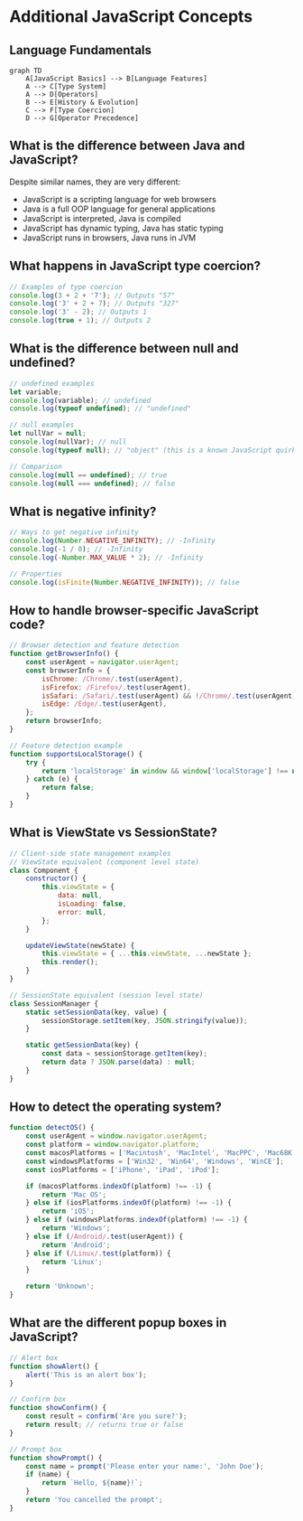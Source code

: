 # Additional JavaScript Concepts

## Language Fundamentals

```mermaid
graph TD
    A[JavaScript Basics] --> B[Language Features]
    A --> C[Type System]
    A --> D[Operators]
    B --> E[History & Evolution]
    C --> F[Type Coercion]
    D --> G[Operator Precedence]
```

## What is the difference between Java and JavaScript?

Despite similar names, they are very different:

-   JavaScript is a scripting language for web browsers
-   Java is a full OOP language for general applications
-   JavaScript is interpreted, Java is compiled
-   JavaScript has dynamic typing, Java has static typing
-   JavaScript runs in browsers, Java runs in JVM

## What happens in JavaScript type coercion?

```javascript
// Examples of type coercion
console.log(3 + 2 + '7'); // Outputs "57"
console.log('3' + 2 + 7); // Outputs "327"
console.log('3' - 2); // Outputs 1
console.log(true + 1); // Outputs 2
```

## What is the difference between null and undefined?

```javascript
// undefined examples
let variable;
console.log(variable); // undefined
console.log(typeof undefined); // "undefined"

// null examples
let nullVar = null;
console.log(nullVar); // null
console.log(typeof null); // "object" (this is a known JavaScript quirk)

// Comparison
console.log(null == undefined); // true
console.log(null === undefined); // false
```

## What is negative infinity?

```javascript
// Ways to get negative infinity
console.log(Number.NEGATIVE_INFINITY); // -Infinity
console.log(-1 / 0); // -Infinity
console.log(-Number.MAX_VALUE * 2); // -Infinity

// Properties
console.log(isFinite(Number.NEGATIVE_INFINITY)); // false
```

## How to handle browser-specific JavaScript code?

```javascript
// Browser detection and feature detection
function getBrowserInfo() {
    const userAgent = navigator.userAgent;
    const browserInfo = {
        isChrome: /Chrome/.test(userAgent),
        isFirefox: /Firefox/.test(userAgent),
        isSafari: /Safari/.test(userAgent) && !/Chrome/.test(userAgent),
        isEdge: /Edge/.test(userAgent),
    };
    return browserInfo;
}

// Feature detection example
function supportsLocalStorage() {
    try {
        return 'localStorage' in window && window['localStorage'] !== null;
    } catch (e) {
        return false;
    }
}
```

## What is ViewState vs SessionState?

```javascript
// Client-side state management examples
// ViewState equivalent (component level state)
class Component {
    constructor() {
        this.viewState = {
            data: null,
            isLoading: false,
            error: null,
        };
    }

    updateViewState(newState) {
        this.viewState = { ...this.viewState, ...newState };
        this.render();
    }
}

// SessionState equivalent (session level state)
class SessionManager {
    static setSessionData(key, value) {
        sessionStorage.setItem(key, JSON.stringify(value));
    }

    static getSessionData(key) {
        const data = sessionStorage.getItem(key);
        return data ? JSON.parse(data) : null;
    }
}
```

## How to detect the operating system?

```javascript
function detectOS() {
    const userAgent = window.navigator.userAgent;
    const platform = window.navigator.platform;
    const macosPlatforms = ['Macintosh', 'MacIntel', 'MacPPC', 'Mac68K'];
    const windowsPlatforms = ['Win32', 'Win64', 'Windows', 'WinCE'];
    const iosPlatforms = ['iPhone', 'iPad', 'iPod'];

    if (macosPlatforms.indexOf(platform) !== -1) {
        return 'Mac OS';
    } else if (iosPlatforms.indexOf(platform) !== -1) {
        return 'iOS';
    } else if (windowsPlatforms.indexOf(platform) !== -1) {
        return 'Windows';
    } else if (/Android/.test(userAgent)) {
        return 'Android';
    } else if (/Linux/.test(platform)) {
        return 'Linux';
    }

    return 'Unknown';
}
```

## What are the different popup boxes in JavaScript?

```javascript
// Alert box
function showAlert() {
    alert('This is an alert box');
}

// Confirm box
function showConfirm() {
    const result = confirm('Are you sure?');
    return result; // returns true or false
}

// Prompt box
function showPrompt() {
    const name = prompt('Please enter your name:', 'John Doe');
    if (name) {
        return `Hello, ${name}!`;
    }
    return 'You cancelled the prompt';
}
```
